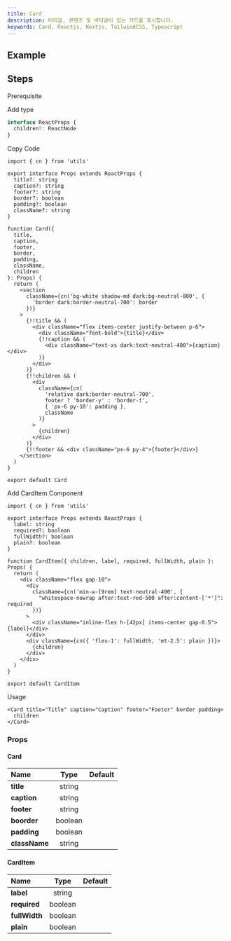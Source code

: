 ```yaml
---
title: Card
description: 머리글, 콘텐츠 및 바닥글이 있는 카드를 표시합니다.
keywords: Card, Reactjs, Nextjs, TailwindCSS, Typescript
---
```


## Example

<Storybook url="https://workshop.dongwook.kim/?path=/docs/components-card-v1--docs" />

## Steps

<Steps>

<Step>Prerequisite</Step>

<Blocks>
  <LinkBlock icon="utils" name="cn" slug="/utils/cn" />
</Blocks>

<Step>Add type</Step>

```ts title="types/index.d.ts"
interface ReactProps {
  children?: ReactNode
}
```

<Step>Copy Code</Step>

```tsx title="components/Card/index.tsx"
import { cn } from 'utils'

export interface Props extends ReactProps {
  title?: string
  caption?: string
  footer?: string
  border?: boolean
  padding?: boolean
  className?: string
}

function Card({
  title,
  caption,
  footer,
  border,
  padding,
  className,
  children
}: Props) {
  return (
    <section
      className={cn('bg-white shadow-md dark:bg-neutral-800', {
        'border dark:border-neutral-700': border
      })}
    >
      {!!title && (
        <div className="flex items-center justify-between p-6">
          <div className="font-bold">{title}</div>
          {!!caption && (
            <div className="text-xs dark:text-neutral-400">{caption}</div>
          )}
        </div>
      )}
      {!!children && (
        <div
          className={cn(
            'relative dark:border-neutral-700',
            footer ? 'border-y' : 'border-t',
            { 'px-6 py-10': padding },
            className
          )}
        >
          {children}
        </div>
      )}
      {!!footer && <div className="px-6 py-4">{footer}</div>}
    </section>
  )
}

export default Card
```

<Step>Add CardItem Component</Step>

```tsx title="components/Card/Item/index.tsx"
import { cn } from 'utils'

export interface Props extends ReactProps {
  label: string
  required?: boolean
  fullWidth?: boolean
  plain?: boolean
}

function CardItem({ children, label, required, fullWidth, plain }: Props) {
  return (
    <div className="flex gap-10">
      <div
        className={cn('min-w-[9rem] text-neutral-400', {
          "whitespace-nowrap after:text-red-500 after:content-['*']": required
        })}
      >
        <div className="inline-flex h-[42px] items-center gap-0.5">{label}</div>
      </div>
      <div className={cn({ 'flex-1': fullWidth, 'mt-2.5': plain })}>
        {children}
      </div>
    </div>
  )
}

export default CardItem
```

<Step>Usage</Step>

```tsx
<Card title="Title" caption="Caption" footer="Footer" border padding>
  children
</Card>
```

</Steps>

### Props

#### Card

| Name          |  Type   | Default |
| :------------ | :-----: | :-----: |
| **title**     | string  |         |
| **caption**   | string  |         |
| **footer**    | string  |         |
| **boorder**   | boolean |         |
| **padding**   | boolean |         |
| **className** | string  |         |

#### CardItem

| Name                  |  Type   | Default |
| :-------------------- | :-----: | :-----: |
| **label**<Required /> | string  |         |
| **required**          | boolean |         |
| **fullWidth**         | boolean |         |
| **plain**             | boolean |         |
